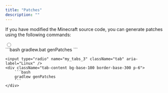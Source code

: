 ```yaml
---
title: "Patches"
description: ""
---
```


If you have modified the Minecraft source code, you can generate patches using the following commands:

<div className="tabs tabs-lift">
    <input type="radio" name="my_tabs_3" className="tab" aria-label="Windows" defaultChecked/>
    <div className="tab-content bg-base-100 border-base-300 p-6">
        ```bash
        gradlew.bat genPatches
        ```
    </div>

    <input type="radio" name="my_tabs_3" className="tab" aria-label="Linux" />
    <div className="tab-content bg-base-100 border-base-300 p-6">
        ```bash
        gradlew genPatches
        ```
    </div>
</div>